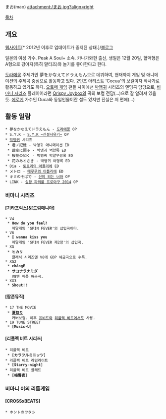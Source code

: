 まお(mao)
attachment:/まお.jpg?align=right

[[목차]]
== 개요 ==
[http://www.peakasoul.jp/mao/ 웹사이트][* 2012년 이후로 업데이트가 중지된 상태.]/[http://blog.excite.co.jp/maococua 블로그]

일본의 여성 가수. Peak A Soul+ 소속. 카나가와현 출신, 생일은 12월 20일, 혈액형은 A형으로 강아지(특히 말티즈)와 놀기를 좋아한다고 한다. 

[[도라에몽]] 주제가인 夢をかなえてドラえもん으로 데뷔하여, 현재까지 게임 및 애니메이션의 주제곡 중심으로 활동하고 있다. 2인조 아티스트 'Cocua'의 보컬이자 작사가로 활동하고 있기도 하다. [[오토메 게임]] 팬들 사이에선 [[박앵귀]] 시리즈의 엔딩곡 담당으로, [[비마니 시리즈]] 플레이어라면 [[Qrispy Joybox]]의 곡의 보컬 전담(...)으로 잘 알려져 있을 듯. [[에로게]] 가수인 Duca와 동일인물이란 설도 있지만 진실은 저 편에(...)
== 활동 일람 ==
 * 夢をかなえてドラえもん - [[도라에몽]] OP
 * S.Y.K - [[S.Y.K ~신설서유기~]] OP
 * [[박앵귀]] 시리즈
  * 君ノ記憶 - 박앵귀 애니메이션 ED
  * 茜空に願ふ - 박앵귀 벽혈록 ED
  * 桜花の如く - 박앵귀 막말무쌍록 ED
  * 花のあとさき - 박앵귀 여명록 ED
 * Dia - [[토토리의 아틀리에]] ED
 * メトロ - [[메루루의 아틀리에]] ED
 * キミのそばで - [[신이 되는 너와]] OP
 * LINK - [[실황 파워풀 프로야구 2014]] OP
=== 비마니 시리즈 ===
==== [기타프릭스]&[드럼매니아] ====
 * V4
  * '''How do you feel?'''
    메달게임 'SPIN FEVER'의 삽입곡이다.
 * V6
  * '''I wanna kiss you'''
    메달게임 'SPIN FEVER 제2장'의 삽입곡.
 * XG
  * '''ヒカリ'''
    클래식 시리즈엔 V8에 GDP 해금곡으로 수록.
 * XG2
  * '''chAngE'''
  * '''[[サヨナラナミダ]]'''
    V8엔 배틀 해금곡.
 * XG3
  * '''Shout!!'''
==== [팝픈뮤직] ====
 * 17 THE MOVIE
  * '''[[夏祭り]]'''
    커버보컬. 이후 [[유비트]]와 [[리플렉 비트]]에서도 사용.
 * 19 TUNE STREET
  * '''[Music-U]'''
==== [리플렉 비트 시리즈] ====
 * 리플렉 비트
  * '''[カラフルミニッツ]'''
 * 리플렉 비트 라임라이트
  * '''[Starry☆night]'''
 * 리플렉 비트 콜레트
  * '''[梅雪夜]'''
=== 비마니 이외 리듬게임 ===
==== [CROSSxBEATS] ====
 * ホントのワタシ
